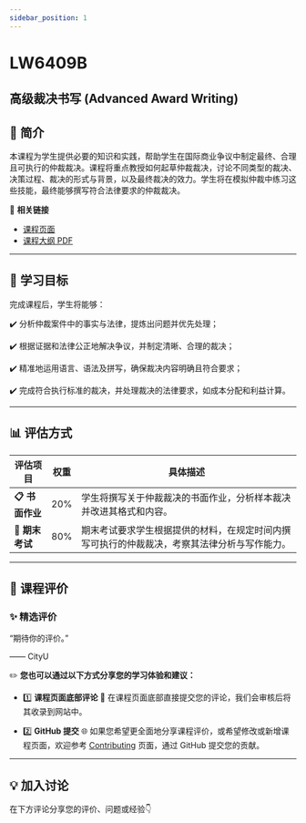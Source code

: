 ```yaml
---
sidebar_position: 1
---
```


# LW6409B
## 高级裁决书写 (Advanced Award Writing)

## **📘 简介**
本课程为学生提供必要的知识和实践，帮助学生在国际商业争议中制定最终、合理且可执行的仲裁裁决。课程将重点教授如何起草仲裁裁决，讨论不同类型的裁决、决策过程、裁决的形式与背景，以及最终裁决的效力。学生将在模拟仲裁中练习这些技能，最终能够撰写符合法律要求的仲裁裁决。

🔗 **相关链接**
- [课程页面](https://www.cityu.edu.hk/catalogue/pg/202425/course/LW6409B.htm)
- [课程大纲 PDF](https://www.cityu.edu.hk/catalogue/pg/202425/course/LW6409B.pdf)

---

## **🎯 学习目标**

完成课程后，学生将能够：

✔️ 分析仲裁案件中的事实与法律，提炼出问题并优先处理；

✔️ 根据证据和法律公正地解决争议，并制定清晰、合理的裁决；

✔️ 精准地运用语言、语法及拼写，确保裁决内容明确且符合要求；

✔️ 完成符合执行标准的裁决，并处理裁决的法律要求，如成本分配和利益计算。

---

## **📊 评估方式**

| **评估项目**          | **权重** | **具体描述**                                                                                       |
|----------------------|---------|---------------------------------------------------------------------------------------------------|
| **📋 书面作业**       | 20%     | 学生将撰写关于仲裁裁决的书面作业，分析样本裁决并改进其格式和内容。                               |
| **📂 期末考试**       | 80%     | 期末考试要求学生根据提供的材料，在规定时间内撰写可执行的仲裁裁决，考察其法律分析与写作能力。      |

---

## **💬 课程评价**

### ✨ **精选评价**
<div className={commentStyles.commentBox}>
    <p className={commentStyles.commentText}>
        “期待你的评价。”
    </p>
    <p className={commentStyles.commentAuthor}>—— CityU</p>
</div>

✏️ **您也可以通过以下方式分享您的学习体验和建议：**

- 1️⃣ **课程页面底部评论**
💬 在课程页面底部直接提交您的评论，我们会审核后将其收录到网站中。

- 2️⃣ **GitHub 提交**
🌐 如果您希望更全面地分享课程评价，或希望修改或新增课程页面，欢迎参考 [Contributing](https://penjc.github.io/CityU/contributing) 页面，通过 GitHub 提交您的贡献。

---

## **💡 加入讨论**

在下方评论分享您的评价、问题或经验👇
<Utterances />